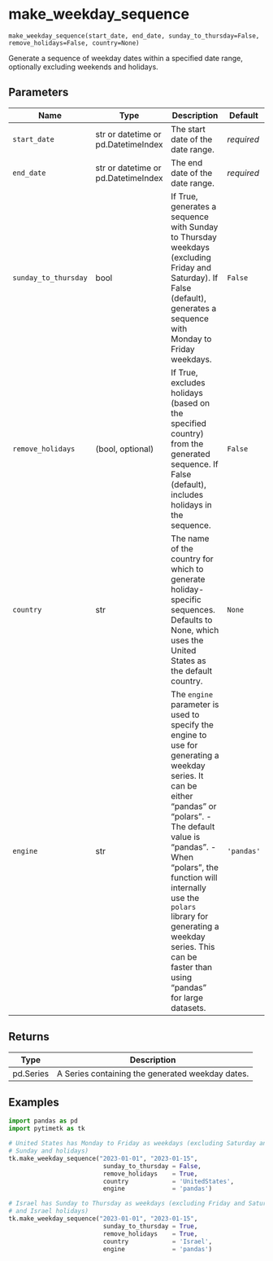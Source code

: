 # make_weekday_sequence { #pytimetk.make_weekday_sequence }

`make_weekday_sequence(start_date, end_date, sunday_to_thursday=False, remove_holidays=False, country=None)`

Generate a sequence of weekday dates within a specified date range, 
optionally excluding weekends and holidays.

## Parameters

| Name                 | Type                                | Description                                                                                                                                                                                                                                                                                                                             | Default    |
|----------------------|-------------------------------------|-----------------------------------------------------------------------------------------------------------------------------------------------------------------------------------------------------------------------------------------------------------------------------------------------------------------------------------------|------------|
| `start_date`         | str or datetime or pd.DatetimeIndex | The start date of the date range.                                                                                                                                                                                                                                                                                                       | _required_ |
| `end_date`           | str or datetime or pd.DatetimeIndex | The end date of the date range.                                                                                                                                                                                                                                                                                                         | _required_ |
| `sunday_to_thursday` | bool                                | If True, generates a sequence with Sunday to Thursday weekdays (excluding  Friday and Saturday). If False (default), generates a sequence with  Monday to Friday weekdays.                                                                                                                                                              | `False`    |
| `remove_holidays`    | (bool, optional)                    | If True, excludes holidays (based on the specified country) from the  generated sequence. If False (default), includes holidays in the sequence.                                                                                                                                                                                        | `False`    |
| `country`            | str                                 | The name of the country for which to generate holiday-specific sequences.  Defaults to None, which uses the United States as the default country.                                                                                                                                                                                       | `None`     |
| `engine`             | str                                 | The `engine` parameter is used to specify the engine to use for generating a weekday series. It can be either "pandas" or "polars". - The default value is "pandas". - When "polars", the function will internally use the `polars` library for generating a weekday series. This can be faster than using "pandas" for large datasets. | `'pandas'` | 

## Returns

| Type      | Description                                      |
|-----------|--------------------------------------------------|
| pd.Series | A Series containing the generated weekday dates. |

## Examples

```python
import pandas as pd
import pytimetk as tk

# United States has Monday to Friday as weekdays (excluding Saturday and 
# Sunday and holidays)
tk.make_weekday_sequence("2023-01-01", "2023-01-15", 
                          sunday_to_thursday = False, 
                          remove_holidays    = True, 
                          country            = 'UnitedStates',
                          engine             = 'pandas')
```

```python
# Israel has Sunday to Thursday as weekdays (excluding Friday and Saturday 
# and Israel holidays)
tk.make_weekday_sequence("2023-01-01", "2023-01-15", 
                          sunday_to_thursday = True, 
                          remove_holidays    = True, 
                          country            = 'Israel',
                          engine             = 'pandas')
```
